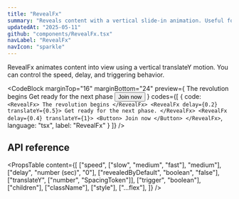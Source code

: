 ```yaml
---
title: "RevealFx"
summary: "Reveals content with a vertical slide-in animation. Useful for motion-enhanced entrances of sections or cards."
updatedAt: "2025-05-11"
github: "components/RevealFx.tsx"
navLabel: "RevealFx"
navIcon: "sparkle"
---
```


RevealFx animates content into view using a vertical translateY motion. You can control the speed, delay, and triggering behavior.

<CodeBlock
  marginTop="16"
  marginBottom="24"
  preview={
    <Column fillWidth>
      <RevealFx padding="8">
        <Text variant="heading-strong-l">The revolution begins</Text>
      </RevealFx>
      <RevealFx padding="8" marginBottom="16" delay={0.2} translateY={0.5} onBackground="neutral-weak">
        Get ready for the next phase
      </RevealFx>
      <RevealFx padding="8" delay={0.4} translateY={1}>
        <Button href="https://designengineers.club" size="s" data-border="rounded">Join now</Button>
      </RevealFx>
    </Column>
  }
  codes={[
    {
      code:
`<RevealFx>
    The revolution begins
</RevealFx>
<RevealFx delay={0.2} translateY={0.5}>
    Get ready for the next phase.
</RevealFx>
<RevealFx delay={0.4} translateY={1}>
    <Button>
      Join now
    </Button>
</RevealFx>`,
      language: "tsx",
      label: "RevealFx"
    }
  ]}
/>

## API reference

<PropsTable
  content={[
    ["speed", ["slow", "medium", "fast"], "medium"],
    ["delay", "number (sec)", "0"],
    ["revealedByDefault", "boolean", "false"],
    ["translateY", ["number", "SpacingToken"]],
    ["trigger", "boolean"],
    ["children"],
    ["className"],
    ["style"],
    ["...flex"],
  ]}
/>
